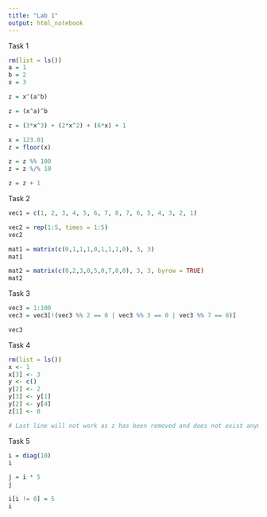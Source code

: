 ```yaml
---
title: "Lab 1"
output: html_notebook
---
```


Task 1

```r
rm(list = ls())
a = 1
b = 2
x = 3
```

```r
z = x^(a^b)
```

```r
z = (x^a)^b
```

```r
z = (3*x^3) + (2*x^2) + (6*x) + 1
```

```r
x = 123.01
z = floor(x)

z = z %% 100
z = z %/% 10
```

```r
z = z + 1
```

Task 2

```r
vec1 = c(1, 2, 3, 4, 5, 6, 7, 8, 7, 6, 5, 4, 3, 2, 1)
```

```r
vec2 = rep(1:5, times = 1:5)
vec2
```

```r
mat1 = matrix(c(0,1,1,1,0,1,1,1,0), 3, 3)
mat1
```

```r
mat2 = matrix(c(0,2,3,0,5,0,7,0,0), 3, 3, byrow = TRUE)
mat2
```

Task 3

```r
vec3 = 1:100
vec3 = vec3[!(vec3 %% 2 == 0 | vec3 %% 3 == 0 | vec3 %% 7 == 0)]

vec3
```

Task 4

```r
rm(list = ls())
x <- 1
x[3] <- 3
y <- c()
y[2] <- 2
y[3] <- y[1]
y[2] <- y[4]
z[1] <- 0

# Last line will not work as z has been removed and does not exist anymore in the environment
```

Task 5

```r
i = diag(10)
i
```

```r
j = i * 5
j
```

```r
i[i != 0] = 5
i
```
